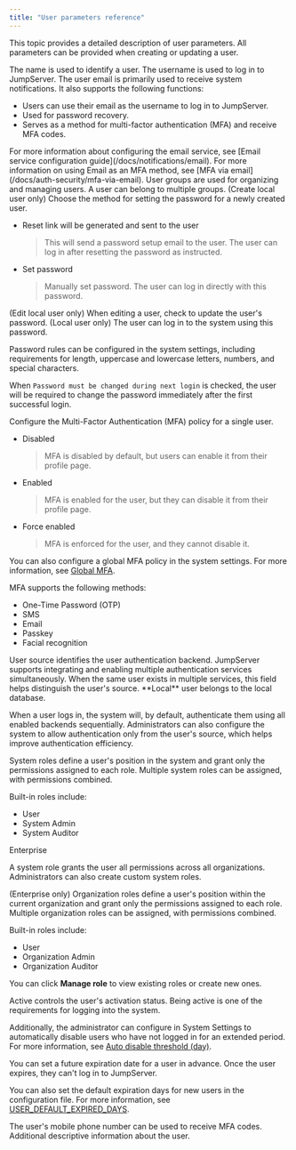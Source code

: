```yaml
---
title: "User parameters reference"
---
```


This topic provides a detailed description of user parameters. All parameters can be provided when creating or updating a user.

<ParamField path="Name" type="string" required>
  The name is used to identify a user.
</ParamField>

<ParamField path="Username" type="string" required>
  The username is used to log in to JumpServer.
</ParamField>

<ParamField path="Email" type="string" required>
  The user email is primarily used to receive system notifications. It also supports the following functions:

  - Users can use their email as the username to log in to JumpServer.
  - Used for password recovery.
  - Serves as a method for multi-factor authentication (MFA) and receive MFA codes.
</ParamField>

<Note>
For more information about configuring the email service, see [Email service configuration guide](/docs/notifications/email).
</Note>

<Note>
For more information on using Email as an MFA method, see [MFA via email](/docs/auth-security/mfa-via-email).
</Note>

<ParamField path="Groups" type="string[]">
  User groups are used for organizing and managing users. A user can belong to multiple groups.
</ParamField>

<ParamField path="Password setting" type="string">
  (Create local user only) Choose the method for setting the password for a newly created user.

  - Reset link will be generated and sent to the user

    > This will send a password setup email to the user. The user can log in after resetting the password as instructed.

  - Set password

    > Manually set password. The user can log in directly with this password.
</ParamField>

<ParamField path="Change secret" type="boolean">
  (Edit local user only) When editing a user, check to update the user's password.
</ParamField>

<ParamField path="Password" type="string">
  (Local user only) The user can log in to the system using this password. 

  Password rules can be configured in the system settings, including requirements for length, uppercase and lowercase letters, numbers, and special characters.

  When `Password must be changed during next login` is checked, the user will be required to change the password immediately after the first successful login.
</ParamField>

<ParamField path="MFA" type="string">
  Configure the Multi-Factor Authentication (MFA) policy for a single user.

  - Disabled

    > MFA is disabled by default, but users can enable it from their profile page. 

  - Enabled

    > MFA is enabled for the user, but they can disable it from their profile page.

  - Force enabled

    > MFA is enforced for the user, and they cannot disable it.

  You can also configure a global MFA policy in the system settings. For more information, see [Global MFA](/docs/security/auth-security#global-mfa).

  MFA supports the following methods:

  - One-Time Password (OTP)
  - SMS
  - Email
  - Passkey
  - Facial recognition
</ParamField>

<ParamField path="Source" type="string">
  User source identifies the user authentication backend. JumpServer supports integrating and enabling multiple authentication services simultaneously. When the same user exists in multiple services, this field helps distinguish the user's source. **Local** user belongs to the local database.

  When a user logs in, the system will, by default, authenticate them using all enabled backends sequentially. Administrators can also configure the system to allow authentication only from the user's source, which helps improve authentication efficiency.
</ParamField>

<ParamField path="System roles" type="string[]" required>
  System roles define a user's position in the system and grant only the permissions assigned to each role. Multiple system roles can be assigned, with permissions combined.

  Built-in roles include: 
  - User
  - System Admin
  - System Auditor

  <Callout icon="crown" color="#eab308" iconType="regular">
  Enterprise

  A system role grants the user all permissions across all organizations. Administrators can also create custom system roles.
  </Callout>
</ParamField>

<ParamField path="Organization roles" type="string[]" required>
  (Enterprise only) Organization roles define a user's position within the current organization and grant only the permissions assigned to each role. Multiple organization roles can be assigned, with permissions combined.

  Built-in roles include: 
  - User
  - Organization Admin
  - Organization Auditor

  You can click **Manage role** to view existing roles or create new ones.
</ParamField>

<ParamField path="Active" type="boolean">
  Active controls the user's activation status. Being active is one of the requirements for logging into the system. 

  Additionally, the administrator can configure in System Settings to automatically disable users who have not logged in for an extended period.
  For more information, see [Auto disable threshold (day)](/docs/security/auth-security#auto-disable-threshold-day).
</ParamField>

<ParamField path="Date expired" type="string">
  You can set a future expiration date for a user in advance. Once the user expires, they can't log in to JumpServer.

  You can also set the default expiration days for new users in the configuration file. For more information, see [USER_DEFAULT_EXPIRED_DAYS](/docs/configuration#user_default_expired_days).
</ParamField>

<ParamField path="Phone" type="string">
  The user's mobile phone number can be used to receive MFA codes. 
</ParamField>

<ParamField path="Description" type="string">
  Additional descriptive information about the user.
</ParamField>